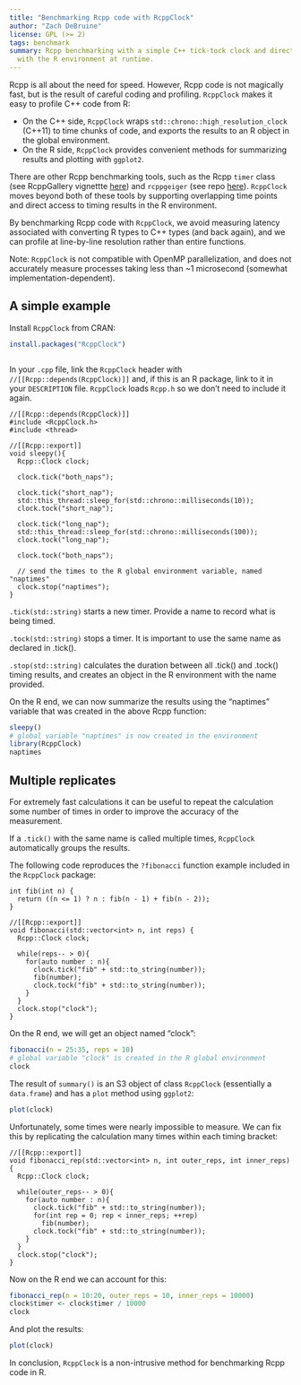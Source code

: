 ---
title: "Benchmarking Rcpp code with RcppClock"
author: "Zach DeBruine"
license: GPL (>= 2)
tags: benchmark
summary: Rcpp benchmarking with a simple C++ tick-tock clock and direct integration
  with the R environment at runtime.
---

Rcpp is all about the need for speed. However, Rcpp code is not magically fast, but is the result of careful coding and profiling. `RcppClock` makes it easy to profile C++ code from R:

* On the C++ side, `RcppClock` wraps `std::chrono::high_resolution_clock` (C++11) to time chunks of code, and exports the results to an R object in the global environment.
* On the R side, `RcppClock` provides convenient methods for summarizing results and plotting with `ggplot2`.

There are other Rcpp benchmarking tools, such as the Rcpp `timer` class (see RcppGallery vignettte [here](https://gallery.rcpp.org/articles/using-the-rcpp-timer/)) and `rcppgeiger` (see repo [here](https://github.com/eddelbuettel/rcppgeiger
)). `RcppClock` moves beyond both of these tools by supporting overlapping time points and direct access to timing results in the R environment.

By benchmarking Rcpp code with `RcppClock`, we avoid measuring latency associated with converting R types to C++ types (and back again), and we can profile at line-by-line resolution rather than entire functions.

Note: `RcppClock` is not compatible with OpenMP parallelization, and does not accurately measure processes taking less than ~1 microsecond (somewhat implementation-dependent).

## A simple example

Install `RcppClock` from CRAN:

```{r, warning = FALSE, message = FALSE, eval = FALSE}
install.packages("RcppClock")
```

```{Rcpp, ref.label=knitr::all_rcpp_labels(), include=FALSE}
```

In your `.cpp` file, link the `RcppClock` header with `//[[Rcpp::depends(RcppClock)]]` and, if this is an R package, link to it in your `DESCRIPTION` file. `RcppClock` loads `Rcpp.h` so we don't need to include it again.

```{Rcpp, eval = FALSE}
//[[Rcpp::depends(RcppClock)]]
#include <RcppClock.h>
#include <thread>

//[[Rcpp::export]]
void sleepy(){
  Rcpp::Clock clock;
  
  clock.tick("both_naps");
  
  clock.tick("short_nap");
  std::this_thread::sleep_for(std::chrono::milliseconds(10));  
  clock.tock("short_nap");
  
  clock.tick("long_nap");
  std::this_thread::sleep_for(std::chrono::milliseconds(100));  
  clock.tock("long_nap");

  clock.tock("both_naps");
  
  // send the times to the R global environment variable, named "naptimes"
  clock.stop("naptimes");
}
```

`.tick(std::string)` starts a new timer. Provide a name to record what is being timed.

`.tock(std::string)` stops a timer. It is important to use the same name as declared in .tick().

`.stop(std::string)` calculates the duration between all .tick() and .tock() timing results, and creates an object in the R environment with the name provided.

On the R end, we can now summarize the results using the "naptimes" variable that was created in the above Rcpp function:

```{R}
sleepy()
# global variable "naptimes" is now created in the environment
library(RcppClock)
naptimes
```

## Multiple replicates

For extremely fast calculations it can be useful to repeat the calculation some number of times in order to improve the accuracy of the measurement.

If a `.tick()` with the same name is called multiple times, `RcppClock` automatically groups the results.

The following code reproduces the `?fibonacci` function example included in the `RcppClock` package:

```{Rcpp, eval = FALSE}
int fib(int n) {
  return ((n <= 1) ? n : fib(n - 1) + fib(n - 2));
}

//[[Rcpp::export]]
void fibonacci(std::vector<int> n, int reps) {
  Rcpp::Clock clock;
  
  while(reps-- > 0){
    for(auto number : n){
      clock.tick("fib" + std::to_string(number));
      fib(number);
      clock.tock("fib" + std::to_string(number));
    }
  }
  clock.stop("clock");
}
```

On the R end, we will get an object named "clock":

```{R}
fibonacci(n = 25:35, reps = 10)
# global variable "clock" is created in the R global environment
clock
```

The result of `summary()` is an S3 object of class `RcppClock` (essentially a `data.frame`) and has a `plot` method using `ggplot2`:

```{R, fig.width = 4, fig.height = 3}
plot(clock)
```

Unfortunately, some times were nearly impossible to measure. We can fix this by replicating the calculation many times within each timing bracket:

```{Rcpp, eval = FALSE}
//[[Rcpp::export]]
void fibonacci_rep(std::vector<int> n, int outer_reps, int inner_reps) {
  Rcpp::Clock clock;
  
  while(outer_reps-- > 0){
    for(auto number : n){
      clock.tick("fib" + std::to_string(number));
      for(int rep = 0; rep < inner_reps; ++rep)
        fib(number);
      clock.tock("fib" + std::to_string(number));
    }
  }
  clock.stop("clock");
}
```

Now on the R end we can account for this:

```{R}
fibonacci_rep(n = 10:20, outer_reps = 10, inner_reps = 10000)
clock$timer <- clock$timer / 10000
clock
```

And plot the results:

```{R, fig.width = 4, fig.height = 3}
plot(clock)
```

In conclusion, `RcppClock` is a non-intrusive method for benchmarking Rcpp code in R.